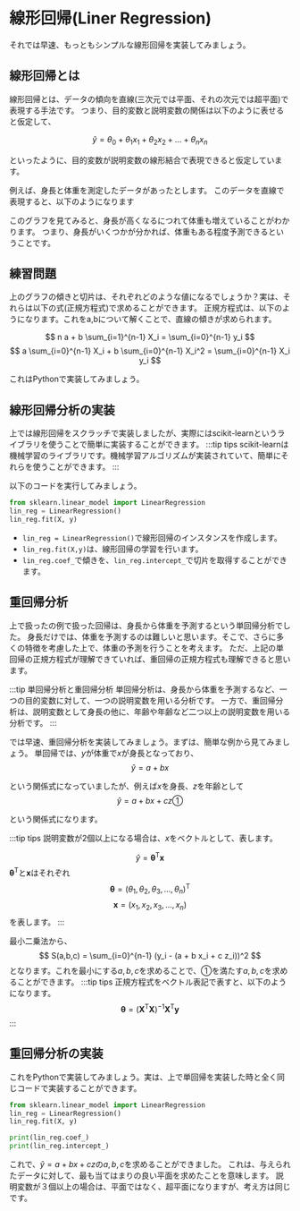 
# 線形回帰(Liner Regression)

それでは早速、もっともシンプルな線形回帰を実装してみましょう。
## 線形回帰とは

線形回帰とは、データの傾向を直線(三次元では平面、それの次元では超平面)で表現する手法です。
つまり、目的変数と説明変数の関係は以下のように表せると仮定して、

$$
\hat{y} = θ_0 + θ_1 x_1 + θ_2 x_2 + ... + θ_n x_n
$$

といったように、目的変数が説明変数の線形結合で表現できると仮定しています。

例えば、身長と体重を測定したデータがあったとします。
このデータを直線で表現すると、以下のようになります

<MyChart/>

このグラフを見てみると、身長が高くなるにつれて体重も増えていることがわかります。
つまり、身長がいくつかが分かれば、体重もある程度予測できるということです。

<LinearRegression />

## 練習問題

上のグラフの傾きと切片は、それぞれどのような値になるでしょうか？実は、それらは以下の式(正規方程式)で求めることができます。
正規方程式は、以下のようになります。これをa,bについて解くことで、直線の傾きが求められます。

$$ 
n a + b \sum_{i=1}^{n-1} X_i = \sum_{i=0}^{n-1} y_i
$$
$$ 
a \sum_{i=0}^{n-1} X_i + b \sum_{i=0}^{n-1} X_i^2 = \sum_{i=0}^{n-1} X_i y_i
$$

<Supple props="上の二式の導出"/>

これはPythonで実装してみましょう。

<Answer/>

## 線形回帰分析の実装
上では線形回帰をスクラッチで実装しましたが、実際にはscikit-learnというライブラリを使うことで簡単に実装することができます。
:::tip tips
scikit-learnは機械学習のライブラリです。機械学習アルゴリズムが実装されていて、簡単にそれらを使うことができます。
:::

以下のコードを実行してみましょう。

```python
from sklearn.linear_model import LinearRegression
lin_reg = LinearRegression()
lin_reg.fit(X, y)
```

- `lin_reg = LinearRegression()`で線形回帰のインスタンスを作成します。
- `lin_reg.fit(X,y)`は、線形回帰の学習を行います。
- `lin_reg.coef_`で傾きを、`lin_reg.intercept_`で切片を取得することができます。



## 重回帰分析
上で扱ったの例で扱った回帰は、身長から体重を予測するという単回帰分析でした。
身長だけでは、体重を予測するのは難しいと思います。そこで、さらに多くの特徴を考慮した上で、体重の予測を行うことを考えます。
ただ、上記の単回帰の正規方程式が理解できていれば、重回帰の正規方程式も理解できると思います。


:::tip 単回帰分析と重回帰分析
単回帰分析は、身長から体重を予測するなど、一つの目的変数に対して、一つの説明変数を用いる分析です。
一方で、重回帰分析は、説明変数として身長の他に、年齢や年齢など二つ以上の説明変数を用いる分析です。
:::

では早速、重回帰分析を実装してみましょう。まずは、簡単な例から見てみましょう。
単回帰では、$y$が体重で$x$が身長となっており、
$$
\hat{y} = a + b x
$$

という関係式になっていましたが、例えば$x$を身長、$z$を年齢として
$$
\hat{y} = a + b x + c z　①
$$

という関係式になります。

:::tip tips
説明変数が2個以上になる場合は、$x$をベクトルとして、表します。

$$
\hat{y} = \boldsymbol{θ}^\mathsf{T} \boldsymbol{x}
$$
$\boldsymbol{θ}^\mathsf{T}$と$\boldsymbol{x}$はそれぞれ
$$
\boldsymbol{θ} = (θ_1,θ_2,θ_3,...,θ_n)^\mathsf{T}
$$
$$
\boldsymbol{x} = (x_1,x_2,x_3,...,x_n)
$$
を表します。
:::

最小二乗法から、
$$
S(a,b,c) =  \sum_{i=0}^{n-1} (y_i - (a + b x_i + c z_i))^2
$$
となります。これを最小にする$a,b,c$を求めることで、①を満たす$a,b,c$を求めることができます。
:::tip tips
正規方程式をベクトル表記で表すと、以下のようになります。
$$
\boldsymbol{θ} = (\boldsymbol{X}^\mathsf{T} \boldsymbol{X})^{-1} \boldsymbol{X}^\mathsf{T} \boldsymbol{y}
$$
:::

## 重回帰分析の実装
これをPythonで実装してみましょう。実は、上で単回帰を実装した時と全く同じコードで実装することができます。

````python
from sklearn.linear_model import LinearRegression
lin_reg = LinearRegression()
lin_reg.fit(X, y)
````
```python
print(lin_reg.coef_)
print(lin_reg.intercept_)
```
これで、$\hat{y} = a + b x + c z$の$a,b,c$を求めることができました。
これは、与えられたデータに対して、最も当てはまりの良い平面を求めたことを意味します。
説明変数が３個以上の場合は、平面ではなく、超平面になりますが、考え方は同じです。